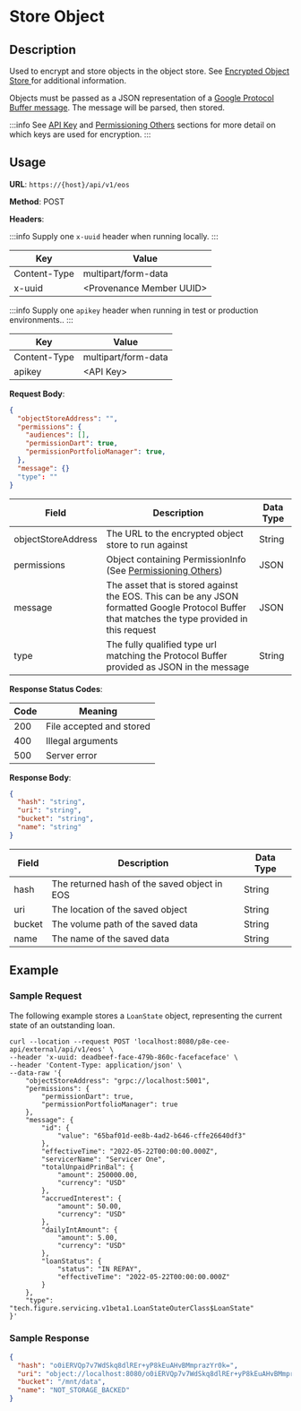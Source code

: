 # Store Object


<DocSubheader text="Encrypt and store any object represented as a Protocol Buffer" />

## Description

Used to encrypt and store objects in the object store. See [Encrypted Object Store ](/docs/pb/p8e/overview/encrypted-object-store)for additional information.

Objects must be passed as a JSON representation of a [Google Protocol Buffer message](https://developers.google.com/protocol-buffers/docs/overview). The message will be parsed, then stored.

:::info
See [API Key](../../#api-key-for-test-or-production-environments) and [Permissioning Others](../../../p8e-contract-execution-environment-p8e/key-management/permissioning-others.md) sections for more detail on which keys are used for encryption.
:::

## Usage

**URL**: `https://{host}/api/v1/eos`

**Method**: POST

**Headers**:


<Tabs>
<TabItem value="local" label="Local">

:::info
Supply one `x-uuid` header when running locally.
:::

| Key          | Value                      |
| ------------ | -------------------------- |
| Content-Type | multipart/form-data        |
| x-uuid       | \<Provenance Member UUID\> |

</TabItem>
<TabItem value="test-production" label="Test/Production">

:::info
Supply one `apikey` header when running in test or production environments..
:::

| Key          | Value               |
| ------------ | ------------------- |
| Content-Type | multipart/form-data |
| apikey       | \<API Key\>         |

</TabItem>
</Tabs>

**Request Body**:

```json
{
  "objectStoreAddress": "",
  "permissions": {
    "audiences": [],
    "permissionDart": true,
    "permissionPortfolioManager": true,
  },
  "message": {}
  "type": ""
}
```

| Field              | Description                                                                                                                                           | Data Type |
| ------------------ | ----------------------------------------------------------------------------------------------------------------------------------------------------- | --------- |
| objectStoreAddress | The URL to the encrypted object store to run against                                                                                                  | String    |
| permissions        | Object containing PermissionInfo (See [Permissioning Others](../../../p8e-contract-execution-environment-p8e/key-management/permissioning-others.md)) | JSON      |
| message            | The asset that is stored against the EOS. This can be any JSON formatted Google Protocol Buffer that matches the type provided in this request        | JSON      |
| type               | The fully qualified type url matching the Protocol Buffer provided as JSON in the message                                                             | String    |

**Response Status Codes**:

| Code | Meaning                  |
| ---- | ------------------------ |
| 200  | File accepted and stored |
| 400  | Illegal arguments        |
| 500  | Server error             |

**Response Body**:

```json
{
  "hash": "string",
  "uri": "string",
  "bucket": "string",
  "name": "string"
}
```

| Field  | Description                                  | Data Type |
| ------ | -------------------------------------------- | --------- |
| hash   | The returned hash of the saved object in EOS | String    |
| uri    | The location of the saved object             | String    |
| bucket | The volume path of the saved data            | String    |
| name   | The name of the saved data                   | String    |

## Example

### Sample Request

The following example stores a `LoanState` object, representing the current state of an outstanding loan.

```
curl --location --request POST 'localhost:8080/p8e-cee-api/external/api/v1/eos' \
--header 'x-uuid: deadbeef-face-479b-860c-facefaceface' \
--header 'Content-Type: application/json' \
--data-raw '{
    "objectStoreAddress": "grpc://localhost:5001",
    "permissions": {
        "permissionDart": true,
        "permissionPortfolioManager": true
    },
    "message": {
        "id": {
            "value": "65baf01d-ee8b-4ad2-b646-cffe26640df3"
        },
        "effectiveTime": "2022-05-22T00:00:00.000Z",
        "servicerName": "Servicer One",
        "totalUnpaidPrinBal": {
            "amount": 250000.00,
            "currency": "USD"
        },
        "accruedInterest": {
            "amount": 50.00,
            "currency": "USD"
        },
        "dailyIntAmount": {
            "amount": 5.00,
            "currency": "USD"
        },
        "loanStatus": {
            "status": "IN REPAY",
            "effectiveTime": "2022-05-22T00:00:00.000Z"
        }
    },
    "type": "tech.figure.servicing.v1beta1.LoanStateOuterClass$LoanState"
}'
```

### Sample Response

```json
{
  "hash": "o0iERVQp7v7WdSkq8dlREr+yP8kEuAHvBMmprazYr0k=",
  "uri": "object://localhost:8080/o0iERVQp7v7WdSkq8dlREr+yP8kEuAHvBMmprazYr0k=",
  "bucket": "/mnt/data",
  "name": "NOT_STORAGE_BACKED"
}
```
